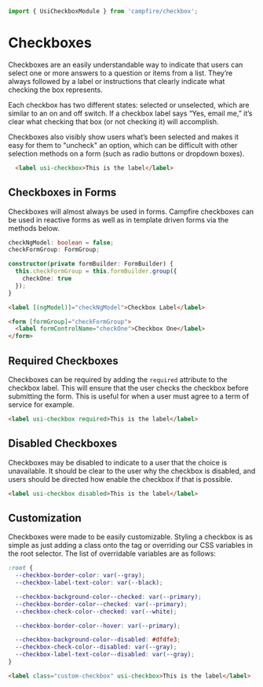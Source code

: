 ```ts
import { UsiCheckboxModule } from 'campfire/checkbox';
```

# Checkboxes
Checkboxes are an easily understandable way to indicate that users can select one or more answers to a question or items
from a list. They’re always followed by a label or instructions that clearly indicate what checking the box represents.

Each checkbox has two different states: selected or unselected, which are similar to an on and off switch. If a checkbox
label says “Yes, email me,” it’s clear what checking that box (or not checking it) will accomplish.

Checkboxes also visibly show users what’s been selected and makes it easy for them to "uncheck" an option, which can be
difficult with other selection methods on a form (such as radio buttons or dropdown boxes).

```html
  <label usi-checkbox>This is the label</label>
```

## Checkboxes in Forms
Checkboxes will almost always be used in forms. Campfire checkboxes can be used in reactive forms as well as in
template driven forms via the methods below.

```ts
checkNgModel: boolean = false;
checkFormGroup: FormGroup;

constructor(private formBuilder: FormBuilder) {
  this.checkFormGroup = this.formBuilder.group({
    checkOne: true
  });
}
```

```html
<label [(ngModel)]="checkNgModel">Checkbox Label</label>

<form [formGroup]="checkFormGroup">
  <label formControlName="checkOne">Checkbox One</label>
</form>
```

## Required Checkboxes
Checkboxes can be required by adding the `required` attribute to the checkbox label. This will ensure that the user checks
the checkbox before submitting the form. This is useful for when a user must agree to a term of service for example.

```html
<label usi-checkbox required>This is the label</label>
```

## Disabled Checkboxes
Checkboxes may be disabled to indicate to a user that the choice is unavailable. It should be clear to the user
why the checkbox is disabled, and users should be directed how enable the checkbox if that is possible.

```html
<label usi-checkbox disabled>This is the label</label>
```

## Customization
Checkboxes were made to be easily customizable. Styling a checkbox is as simple as just adding a class onto the tag or
overriding our CSS variables in the root selector. The list of overridable variables are as follows:

```css
:root {
  --checkbox-border-color: var(--gray);
  --checkbox-label-text-color: var(--black);

  --checkbox-background-color--checked: var(--primary);
  --checkbox-border-color--checked: var(--primary);
  --checkbox-check-color--checked: var(--white);

  --checkbox-border-color--hover: var(--primary);

  --checkbox-background-color--disabled: #dfdfe3;
  --checkbox-check-color--disabled: var(--gray);
  --checkbox-label-text-color--disabled: var(--gray);
}
```

```html
<label class="custom-checkbox" usi-checkbox>This is the label</label>
```
